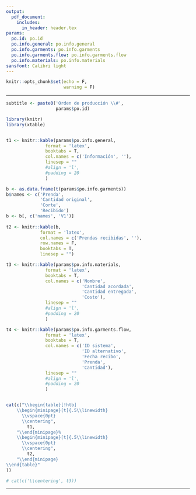 ```yaml
---
output: 
  pdf_document:
    includes:
      in_header: header.tex
params:
  po.id: po.id
  po.info.general: po.info.general
  po.info.garments: po.info.garments
  po.info.garments.flow: po.info.garments.flow
  po.info.materials: po.info.materials
sansfont: Calibri light
---
```



```r
knitr::opts_chunk$set(echo = F,
                      warning = F)
```

***

\begin{vwcol}[widths={0.3,0.7},
 sep=.8cm, justify=flush,rule=0pt,indent=1em] 
   \null \vfill
  \includegraphics[width=.2\textwidth]{./Acceso/LOGO.jpg}
  \vfill \null
  
\newpage
  
  \null \vfill
  \section{\fontsize{50}{15}\selectfont Full Body}
  \vfill \null
 \end{vwcol}
 
``` r
subtitle <- paste0('Orden de producción \\#',
                   params$po.id)
```

 
\section{\fontsize{25}{15}\selectfont \hfil `r subtitle`\hfil}
\bigskip
\bigskip

\section{\fontsize{15}{15}\selectfont \hfil Información General\hfil}
\medskip
 
``` r

library(knitr)
library(xtable)


t1 <- knitr::kable(params$po.info.general,
               format = 'latex',
               booktabs = T,
               col.names = c('Información', ''),
               linesep = ""
               #align = 'l',
               #padding = 20
               )

b <- as.data.frame(t(params$po.info.garments))
b$names <- c('Prenda',
             'Cantidad original',
             'Corte',
             'Recibido')
b <- b[, c('names', 'V1')]
                   
t2 <- knitr::kable(b,
             format = 'latex', 
             col.names = c('Prendas recibidas', ''),
             row.names = F,
             booktabs = T,
             linesep = "")

t3 <- knitr::kable(params$po.info.materials,
               format = 'latex',
               booktabs = T, 
               col.names = c('Nombre', 
                             'Cantidad acordada',
                             'Cantidad entregada',
                             'Costo'),
               linesep = ""
               #align = 'l',
               #padding = 20
               )

t4 <- knitr::kable(params$po.info.garments.flow,
               format = 'latex',
               booktabs = T, 
               col.names = c('ID sistema',
                             'ID alternativo',
                             'Fecha recibo',
                             'Prenda',
                             'Cantidad'),
               linesep = ""
               #align = 'l',
               #padding = 20
               )


cat(c("\\begin{table}[!htb]
    \\begin{minipage}[t]{.5\\linewidth}
      \\vspace{0pt}
      \\centering",
        t1,
    "\\end{minipage}%
    \\begin{minipage}[t]{.5\\linewidth}
      \\vspace{0pt}
      \\centering",
        t2,
    "\\end{minipage} 
\\end{table}"
))

# cat(c('\\centering', t3))

``` 
\section{\fontsize{15}{15}\selectfont \hfil Materiales\hfil}
\medskip

\begin{center}
`r t3`
\end{center}
 
 \section{\fontsize{15}{15}\selectfont \hfil Recibos prendas\hfil}
\medskip

\begin{center}
`r t4`
\end{center}

\bigskip
\bigskip

***